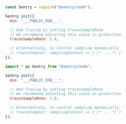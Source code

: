 ```javascript {tabTitle:CommonJS} {filename: instrument.js} {8,11}
const Sentry = require("@sentry/node");

Sentry.init({
  dsn: "___PUBLIC_DSN___",

  // Add Tracing by setting tracesSampleRate
  // We recommend adjusting this value in production
  tracesSampleRate: 1.0,

  // Alternatively, to control sampling dynamically
  // tracesSampler: samplingContext => { /* ... */ }
});
```

```javascript {tabTitle:ESM} {filename: instrument.mjs} {8,11}
import * as Sentry from "@sentry/node";

Sentry.init({
  dsn: "___PUBLIC_DSN___",

  // Add Tracing by setting tracesSampleRate
  // We recommend adjusting this value in production
  tracesSampleRate: 1.0,

  // Alternatively, to control sampling dynamically
  // tracesSampler: samplingContext => { /* ... */ }
});
```
